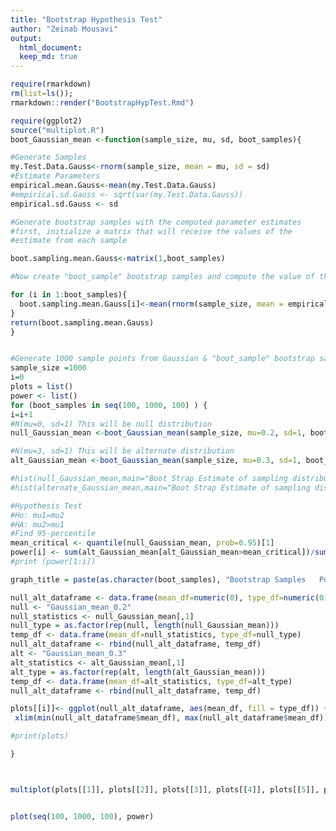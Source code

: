```yaml
---
title: "Bootstrap Hypothesis Test"
author: "Zeinab Mousavi"
output: 
  html_document:
  keep_md: true
---
```

  
  ```r
require(rmarkdown)
rm(list=ls()); 
rmarkdown::render("BootstrapHypTest.Rmd") 
```



```r


require(ggplot2)
source("multiplot.R")
boot_Gaussian_mean <-function(sample_size, mu, sd, boot_samples){

#Generate Samples
my.Test.Data.Gauss<-rnorm(sample_size, mean = mu, sd = sd)
#Estimate Parameters 
empirical.mean.Gauss<-mean(my.Test.Data.Gauss)
#empirical.sd.Gauss <- sqrt(var(my.Test.Data.Gauss))
empirical.sd.Gauss <- sd

#Generate bootstrap samples with the computed parameter estimates 
#first, initialize a matrix that will receive the values of the
#estimate from each sample

boot.sampling.mean.Gauss<-matrix(1,boot_samples)

#Now create "boot_sample" bootstrap samples and compute the value of the stat(mean) for each of them

for (i in 1:boot_samples){
  boot.sampling.mean.Gauss[i]<-mean(rnorm(sample_size, mean = empirical.mean.Gauss, sd = empirical.sd.Gauss ))
}
return(boot.sampling.mean.Gauss)
}


#Generate 1000 sample points from Gaussian & "boot_sample" bootstrap sample sets of size 100
sample_size =1000 
i=0
plots = list()
power <- list()
for (boot_samples in seq(100, 1000, 100) ) {
i=i+1
#N(mu=0, sd=1) This will be null distribution 
null_Gaussian_mean <-boot_Gaussian_mean(sample_size, mu=0.2, sd=1, boot_samples)

#N(mu=3, sd=1) This will be alternate distribution 
alt_Gaussian_mean <-boot_Gaussian_mean(sample_size, mu=0.3, sd=1, boot_samples)

#hist(null_Gaussian_mean,main="Boot Strap Estimate of sampling distribution of mean of Gaussian",breaks='Scott', prob=T, col="red", xlim=c(min(null_Gaussian_mu, alternate_Gaussian_mu), max(null_Gaussian_mu, alternate_Gaussian_mu)))
#hist(alternate_Gaussian_mean,main="Boot Strap Estimate of sampling distribution of mean of Gaussian",breaks='Scott', prob=T, add=TRUE, col="purple")

#Hypothesis Test
#Ho: mu1=mu2
#HA: mu2>mu1
#Find 95-percentile 
mean_critical <- quantile(null_Gaussian_mean, prob=0.95)[1]
power[i] <- sum(alt_Gaussian_mean[alt_Gaussian_mean>mean_critical])/sum(abs(alt_Gaussian_mean))
#print (power[1:i])

graph_title = paste(as.character(boot_samples), "Bootstrap Samples   Power:", as.character(power[i]))

null_alt_dataframe <- data.frame(mean_df=numeric(0), type_df=numeric(0))
null <- "Gaussian_mean_0.2"
null_statistics <- null_Gaussian_mean[,1]
null_type = as.factor(rep(null, length(null_Gaussian_mean)))
temp_df <- data.frame(mean_df=null_statistics, type_df=null_type)
null_alt_dataframe <- rbind(null_alt_dataframe, temp_df)
alt <- "Gaussian_mean_0.3"
alt_statistics <- alt_Gaussian_mean[,1]
alt_type = as.factor(rep(alt, length(alt_Gaussian_mean)))
temp_df <- data.frame(mean_df=alt_statistics, type_df=alt_type)
null_alt_dataframe <- rbind(null_alt_dataframe, temp_df)

plots[[i]]<- ggplot(null_alt_dataframe, aes(mean_df, fill = type_df)) +  geom_density(alpha = 0.2) +
 xlim(min(null_alt_dataframe$mean_df), max(null_alt_dataframe$mean_df)) + ggtitle(graph_title) 

#print(plots)

}



multiplot(plots[[1]], plots[[2]], plots[[3]], plots[[4]], plots[[5]], plots[[6]], plots[[7]], plots[[8]], plots[[9]], plots[[10]], cols=2)


plot(seq(100, 1000, 100), power)
```


